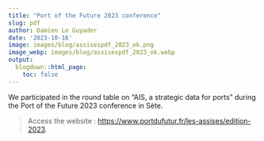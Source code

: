 ```yaml
---
title: "Port of the Future 2023 conference"
slug: pdf
author: Damien Le Guyader
date: '2023-10-16'
image: images/blog/assisespdf_2023_ok.png
image_webp: images/blog/assisespdf_2023_ok.webp
output:
  blogdown::html_page:
    toc: false
---
```


We participated in the round table on “AIS, a strategic data for ports” during the Port of the Future 2023 conference in Sète. 

> Access the website : [https://www.portdufutur.fr/les-assises/edition-2023](https://www.portdufutur.fr/les-assises/edition-2023).    

